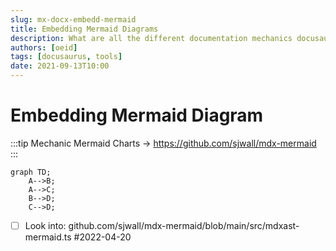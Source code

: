 ```yaml
---
slug: mx-docx-embedd-mermaid
title: Embedding Mermaid Diagrams
description: What are all the different documentation mechanics docusaurus exposes?
authors: [oeid]
tags: [docusaurus, tools]
date: 2021-09-13T10:00
---
```


# Embedding Mermaid Diagram

:::tip Mechanic 
Mermaid Charts -> https://github.com/sjwall/mdx-mermaid
:::

```mermaid
graph TD;
    A-->B;
    A-->C;
    B-->D;
    C-->D;
```



* [ ] Look into: github.com/sjwall/mdx-mermaid/blob/main/src/mdxast-mermaid.ts #2022-04-20